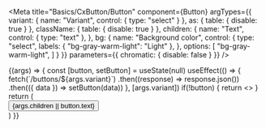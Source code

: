 
<Meta
  title="Basics/CxButton/Button"
  component={Button}
  argTypes={{
    variant: {
      name: "Variant",
      control: { type: "select" }
    },
    as: { table: { disable: true } },
    className: { table: { disable: true } },
    children: {
      name: "Text",
      control: { type: "text" },
    },
    bg: {
      name: "Background color",
      control: {
        type: "select",
        labels: {
          "bg-gray-warm-light": "Light"
        },
      },
      options: [
        "bg-gray-warm-light",
      ]
    }
  }}
  parameters={{ chromatic: { disable: false } }}
/>

<ArgsTable of ={Button} />

<Canvas>
  <Story name="Button" args={{variant: "heroButton",  bg: "bg-gray-warn-light"}}>
    {(args) => {
      const [button, setButton] = useState(null)
      useEffect(() => {
        fetch(`/buttons/${args.variant}`)
        .then((response) => response.json())
        .then(({ data }) => setButton(data))
      }, [args.variant])
      if(!button) {
        return <></>
      }
      return (
        <div className={`${args.bg} p-2`}>
          <Button variant={args.variant} className={args.className} as={args.as || "a"}>{args.children || button.text}</Button>
        </div>
      )
    }}
  </Story>
</Canvas>